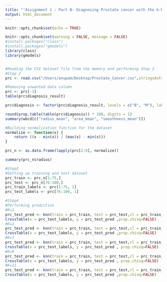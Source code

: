 ```yaml
---
title: "'Assignment 1 : Part B- Diagnosing Prostate cancer with the k-NN algorithm'"
output: html_document
---
```


```r
knitr::opts_chunk$set(echo = TRUE)
```


```r
knitr::opts_chunk$set(warning = FALSE, message = FALSE)
#install.packages("class")
#install.packages("gmodels")
library(class)
library(gmodels)


#Reading the CSV dataset file from the memory and performing Step 2
#Step 2
prc <- read.csv("/Users/anupam/Desktop/Prostate_Cancer.csv",stringsAsFactors = FALSE)

#Removing unwanted data column
prc <- prc[-1]
table(prc$diagnosis_result)

prc$diagnosis <- factor(prc$diagnosis_result, levels = c("B", "M"), labels = c("Benign", "Malignant"))

round(prop.table(table(prc$diagnosis)) * 100, digits = 1)
summary(wbcd[c("radius_mean", "area_mean", "smoothness_mean")])

#Building normalization function for the dataset
normalize <- function(x) {
    return ((x - min(x)) / (max(x) - min(x)))
}

prc_n <- as.data.frame(lapply(prc[2:9], normalize))

summary(prc_n$radius)

#Step3
#Setting up training and test dataset
prc_train <- prc_n[1:75,]
prc_test <- prc_n[76:100,]
prc_train_labels <- prc[1:75, 1]
prc_test_labels <- prc[76:100, 1]

#Step4
#Performing prediction
#K=1
prc_test_pred <- knn(train = prc_train, test = prc_test,cl = prc_train_labels, k=1)
CrossTable(x = prc_test_labels, y = prc_test_pred ,prop.chisq=FALSE)
#K=2
prc_test_pred <- knn(train = prc_train, test = prc_test,cl = prc_train_labels, k=2)
CrossTable(x = prc_test_labels, y = prc_test_pred ,prop.chisq=FALSE)
#K=7
prc_test_pred <- knn(train = prc_train, test = prc_test,cl = prc_train_labels, k=7)
CrossTable(x = prc_test_labels, y = prc_test_pred , prop.chisq=FALSE)
#K=9
prc_test_pred <- knn(train = prc_train, test = prc_test,cl = prc_train_labels, k=9)
CrossTable(x = prc_test_labels, y = prc_test_pred , prop.chisq=FALSE)
#K=11
prc_test_pred <- knn(train = prc_train, test = prc_test,cl = prc_train_labels, k=11)
CrossTable(x = prc_test_labels, y = prc_test_pred ,prop.chisq=FALSE)
```

